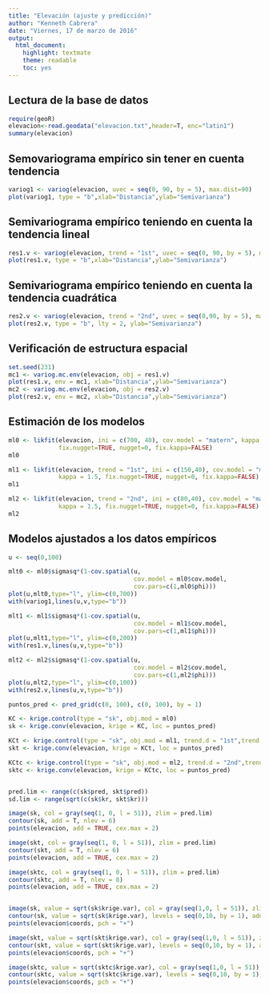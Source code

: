 ```yaml
---
title: "Elevación (ajuste y predicción)"
author: "Kenneth Cabrera"
date: "Viernes, 17 de marzo de 2016"
output:
  html_document:
    highlight: textmate
    theme: readable
    toc: yes
---
```


## Lectura de la base de datos
```r
require(geoR)
elevacion<-read.geodata("elevacion.txt",header=T, enc="latin1")
summary(elevacion)
```

## Semovariograma empírico sin tener en cuenta tendencia
```r
variog1 <- variog(elevacion, uvec = seq(0, 90, by = 5), max.dist=90)
plot(variog1, type = "b",xlab="Distancia",ylab="Semivarianza")
```

## Semivariograma empírico teniendo en cuenta la tendencia lineal
```r
res1.v <- variog(elevacion, trend = "1st", uvec = seq(0, 90, by = 5), max.dist=90)
plot(res1.v, type = "b",xlab="Distancia",ylab="Semivarianza")
```

## Semivariograma empírico teniendo en cuenta la tendencia cuadrática
```r
res2.v <- variog(elevacion, trend = "2nd", uvec = seq(0,90, by = 5), max.dist=90)
plot(res2.v, type = "b", lty = 2, ylab="Semivarianza")        
```

## Verificación de estructura espacial

```r
set.seed(231)
mc1 <- variog.mc.env(elevacion, obj = res1.v)
plot(res1.v, env = mc1, xlab="Distancia",ylab="Semivarianza")
mc2 <- variog.mc.env(elevacion, obj = res2.v)
plot(res2.v, env = mc2, xlab="Distancia",ylab="Semivarianza")
```

## Estimación de los modelos
```r
ml0 <- likfit(elevacion, ini = c(700, 40), cov.model = "matern", kappa = 1.5,
              fix.nugget=TRUE, nugget=0, fix.kappa=FALSE)
ml0

ml1 <- likfit(elevacion, trend = "1st", ini = c(150,40), cov.model = "matern", 
              kappa = 1.5, fix.nugget=TRUE, nugget=0, fix.kappa=FALSE)
ml1

ml2 <- likfit(elevacion, trend = "2nd", ini = c(80,40), cov.model = "matern",
              kappa = 1.5, fix.nugget=TRUE, nugget=0, fix.kappa=FALSE)
ml2

```

## Modelos ajustados a los datos empíricos

```r
u <- seq(0,100)

mlt0 <- ml0$sigmasq*(1-cov.spatial(u, 
                                   cov.model = ml0$cov.model,
                                   cov.pars=c(1,ml0$phi)))
plot(u,mlt0,type="l", ylim=c(0,700))
with(variog1,lines(u,v,type="b"))

mlt1 <- ml1$sigmasq*(1-cov.spatial(u, 
                                   cov.model = ml1$cov.model,
                                   cov.pars=c(1,ml1$phi)))
plot(u,mlt1,type="l", ylim=c(0,200))
with(res1.v,lines(u,v,type="b"))

mlt2 <- ml2$sigmasq*(1-cov.spatial(u, 
                                   cov.model = ml2$cov.model,
                                   cov.pars=c(1,ml2$phi)))
plot(u,mlt2,type="l", ylim=c(0,100))
with(res2.v,lines(u,v,type="b"))


```


```r
puntos_pred <- pred_grid(c(0, 100), c(0, 100), by = 1)

KC <- krige.control(type = "sk", obj.mod = ml0)
sk <- krige.conv(elevacion, krige = KC, loc = puntos_pred)

KCt <- krige.control(type = "sk", obj.mod = ml1, trend.d = "1st",trend.l = "1st")
skt <- krige.conv(elevacion, krige = KCt, loc = puntos_pred)

KCtc <- krige.control(type = "sk", obj.mod = ml2, trend.d = "2nd",trend.l = "2nd")
sktc <- krige.conv(elevacion, krige = KCtc, loc = puntos_pred)


pred.lim <- range(c(sk$pred, skt$pred))
sd.lim <- range(sqrt(c(sk$kr, skt$kr)))

image(sk, col = gray(seq(1, 0, l = 51)), zlim = pred.lim)
contour(sk, add = T, nlev = 6)
points(elevacion, add = TRUE, cex.max = 2)

image(skt, col = gray(seq(1, 0, l = 51)), zlim = pred.lim)
contour(skt, add = T, nlev = 6)
points(elevacion, add = TRUE, cex.max = 2)

image(sktc, col = gray(seq(1, 0, l = 51)), zlim = pred.lim)
contour(sktc, add = T, nlev = 8)
points(elevacion, add = TRUE, cex.max = 2)


image(sk, value = sqrt(sk$krige.var), col = gray(seq(1,0, l = 51)), zlim = sd.lim)
contour(sk, value = sqrt(sk$krige.var), levels = seq(0,10, by = 1), add = T)
points(elevacion$coords, pch = "+")

image(skt, value = sqrt(skt$krige.var), col = gray(seq(1,0, l = 51)), zlim = sd.lim)
contour(skt, value = sqrt(skt$krige.var), levels = seq(0,10, by = 1), add = T)
points(elevacion$coords, pch = "+")

image(sktc, value = sqrt(sktc$krige.var), col = gray(seq(1,0, l = 51)), zlim = sd.lim)
contour(sktc, value = sqrt(sktc$krige.var), levels = seq(0,10, by = 1), add = T)
points(elevacion$coords, pch = "+")

```

